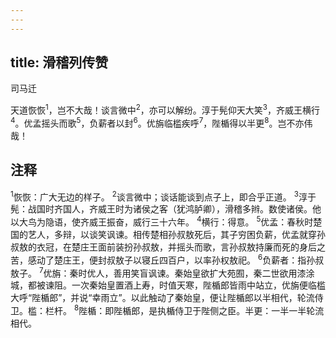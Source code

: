 ```yaml
---
---
---
```

title: 滑稽列传赞
---



司马迁

天道恢恢<sup>1</sup>，岂不大哉！谈言微中<sup>2</sup>，亦可以解纷。淳于髡仰天大笑<sup>3</sup>，齐威王横行<sup>4</sup>。优孟摇头而歌<sup>5</sup>，负薪者以封<sup>6</sup>。优旃临槛疾呼<sup>7</sup>，陛楯得以半更<sup>8</sup>。岂不亦伟哉！

## 注释

<sup>1</sup>恢恢：广大无边的样子。
<sup>2</sup>谈言微中；谈话能谈到点子上，即合乎正道。
<sup>3</sup>淳于髡：战国时齐国人，齐威王时为诸侯之客（犹鸿胪卿），滑稽多辫。数使诸侯。他以大鸟为隐语，使齐威王振奋，威行三十六年。
<sup>4</sup>横行：得意。
<sup>5</sup>优孟：春秋时楚国的艺人，多辩，以谈笑讽谏。相传楚相孙叔敖死后，其子穷困负薪，优孟就穿孙叔敖的衣冠，在楚庄王面前装扮孙叔敖，并摇头而歌，言孙叔敖持廉而死的身后之苦，感动了楚庄王，便封叔敖子以寝丘四百户，以率孙权敖祀。
<sup>6</sup>负薪者：指孙叔敖子。
<sup>7</sup>优旃：秦时优人，善用笑盲讽谏。秦始皇欲扩大苑囿，秦二世欲用漆涂城，都被谏阻。一次秦始皇置酒上寿，时值天寒，陛楯郎皆雨中站立，优旃便临槛大呼“陛楯郎”，并说“幸雨立”。以此触动了秦始皇，便让陛楯郎以半相代，轮流侍卫。槛：栏杆。
<sup>8</sup>陛楯：即陛楯郎，是执楯侍卫于陛侧之臣。半更：一半一半轮流相代。